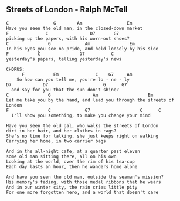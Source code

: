 ## Streets of London - Ralph McTell
```{}
C                 G        Am                 Em
Have you seen the old man, in the closed-down market
F              C                D7       G7
picking up the papers, with his worn-out shoes?
C               G             Am               Em
In his eyes you see no pride, and held loosely by his side
F           C               G7          C
yesterday's papers, telling yesterday's news

CHORUS:
      F           Em              C    G7     Am
    So how can you tell me, you're lo - ne - ly
D7            D7                     G      G7
  and say for you that the sun don't shine?
C               G                Am                   Em
Let me take you by the hand, and lead you through the streets of London
F               C             G7                   C      C
  I'll show you something, to make you change your mind

Have you seen the old gal, who walks the streets of London
dirt in her hair, and her clothes in rags?
She's no time for talking, she just keeps right on walking
Carrying her home, in two carrier bags

And in the all-night cafe, at a quarter past eleven
some old man sitting there, all on his own
Looking at the world, over the rim of his tea-cup
Each day lasts an hour, then he wanders home alone

And have you seen the old man, outside the seaman's mission?
His memory's fading, with those medal ribbons that he wears
And in our winter city, the rain cries little pity
For one more forgotten hero, and a world that doesn't care


```
